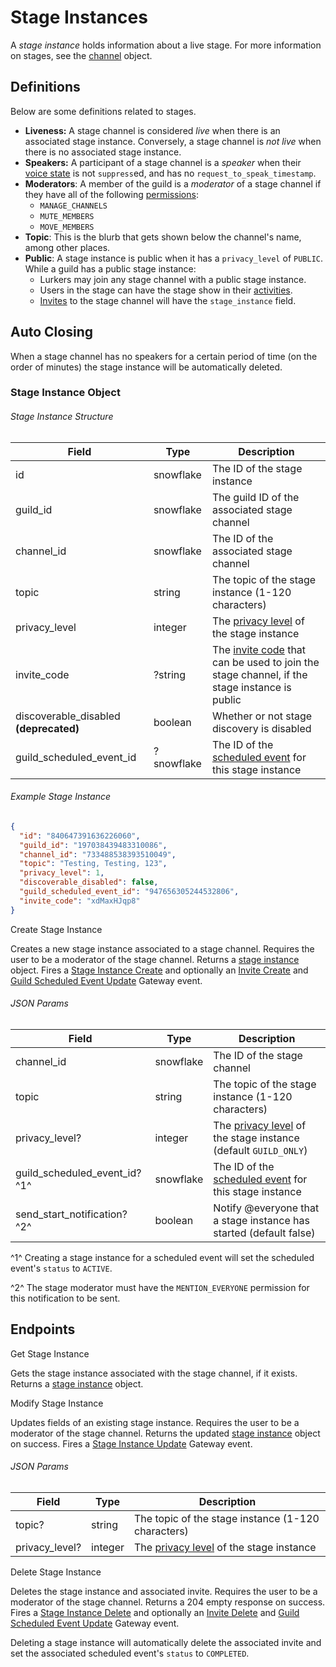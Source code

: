 # Stage Instances

A _stage instance_ holds information about a live stage. For more information on stages, see the [channel](/resources/channel#channel-object) object.

## Definitions

Below are some definitions related to stages.

- **Liveness:** A stage channel is considered _live_ when there is an associated stage instance. Conversely, a stage channel is _not live_ when there is no associated stage instance.
- **Speakers:** A participant of a stage channel is a _speaker_ when their [voice state](/resources/voice#voice-state-object)
  is not `suppress`ed, and has no `request_to_speak_timestamp`.
- **Moderators**: A member of the guild is a _moderator_ of a stage channel if they have all of the following [permissions](/topics/permissions#permissions):
  - `MANAGE_CHANNELS`
  - `MUTE_MEMBERS`
  - `MOVE_MEMBERS`
- **Topic**: This is the blurb that gets shown below the channel's name, among other places.
- **Public**: A stage instance is public when it has a `privacy_level` of `PUBLIC`. While a guild has a public stage instance:
  - Lurkers may join any stage channel with a public stage instance.
  - Users in the stage can have the stage show in their [activities](/topics/gateway-events#presence).
  - [Invites](/resources/invite#invite-object) to the stage channel will have the `stage_instance` field.

## Auto Closing

When a stage channel has no speakers for a certain period of time (on the order of minutes) the stage instance will be automatically deleted.

### Stage Instance Object

###### Stage Instance Structure

| Field                                  | Type       | Description                                                                                                                    |
| -------------------------------------- | ---------- | ------------------------------------------------------------------------------------------------------------------------------ |
| id                                     | snowflake  | The ID of the stage instance                                                                                                   |
| guild_id                               | snowflake  | The guild ID of the associated stage channel                                                                                   |
| channel_id                             | snowflake  | The ID of the associated stage channel                                                                                         |
| topic                                  | string     | The topic of the stage instance (1-120 characters)                                                                             |
| privacy_level                          | integer    | The [privacy level](/resources/guild#privacy-level) of the stage instance                                                      |
| invite_code                            | ?string    | The [invite code](/resources/invite#invite-object) that can be used to join the stage channel, if the stage instance is public |
| discoverable_disabled **(deprecated)** | boolean    | Whether or not stage discovery is disabled                                                                                     |
| guild_scheduled_event_id               | ?snowflake | The ID of the [scheduled event](/resources/guild-scheduled-event#guild-scheduled-event-object) for this stage instance         |

###### Example Stage Instance

```json
{
  "id": "840647391636226060",
  "guild_id": "197038439483310086",
  "channel_id": "733488538393510049",
  "topic": "Testing, Testing, 123",
  "privacy_level": 1,
  "discoverable_disabled": false,
  "guild_scheduled_event_id": "947656305244532806",
  "invite_code": "xdMaxHJqp8"
}
```

<RouteHeader method="POST" url="/stage-instances" supportsAuditReason>
  Create Stage Instance
</RouteHeader>

Creates a new stage instance associated to a stage channel. Requires the user to be a moderator of the stage channel. Returns a [stage instance](#stage-instance-object) object.
Fires a [Stage Instance Create](/topics/gateway-events#stage-instance-create) and optionally an [Invite Create](/topics/gateway-events#invite-create) and [Guild Scheduled Event Update](/topics/gateway-events#guild-scheduled-event-update) Gateway event.

###### JSON Params

| Field                         | Type      | Description                                                                                                            |
| ----------------------------- | --------- | ---------------------------------------------------------------------------------------------------------------------- |
| channel_id                    | snowflake | The ID of the stage channel                                                                                            |
| topic                         | string    | The topic of the stage instance (1-120 characters)                                                                     |
| privacy_level?                | integer   | The [privacy level](/resources/guild#privacy-level) of the stage instance (default `GUILD_ONLY`)                       |
| guild_scheduled_event_id? ^1^ | snowflake | The ID of the [scheduled event](/resources/guild-scheduled-event#guild-scheduled-event-object) for this stage instance |
| send_start_notification? ^2^  | boolean   | Notify @everyone that a stage instance has started (default false)                                                     |

^1^ Creating a stage instance for a scheduled event will set the scheduled event's `status` to `ACTIVE`.

^2^ The stage moderator must have the `MENTION_EVERYONE` permission for this notification to be sent.

## Endpoints

<RouteHeader method="GET" url="/stage-instances/{channel.id}">
  Get Stage Instance
</RouteHeader>

Gets the stage instance associated with the stage channel, if it exists. Returns a [stage instance](#stage-instance-object) object.

<RouteHeader method="PATCH" url="/stage-instances/{channel.id}" supportsAuditReason>
  Modify Stage Instance
</RouteHeader>

Updates fields of an existing stage instance. Requires the user to be a moderator of the stage channel. Returns the updated [stage instance](#stage-instance-object) object on success. Fires a [Stage Instance Update](/topics/gateway-events#stage-instance-update) Gateway event.

###### JSON Params

| Field          | Type    | Description                                                               |
| -------------- | ------- | ------------------------------------------------------------------------- |
| topic?         | string  | The topic of the stage instance (1-120 characters)                        |
| privacy_level? | integer | The [privacy level](/resources/guild#privacy-level) of the stage instance |

<RouteHeader method="DELETE" url="/stage-instances/{channel.id}" supportsAuditReason>
  Delete Stage Instance
</RouteHeader>

Deletes the stage instance and associated invite. Requires the user to be a moderator of the stage channel. Returns a 204 empty response on success. Fires a [Stage Instance Delete](/topics/gateway-events#stage-instance-delete) and optionally an [Invite Delete](/topics/gateway-events#invite-delete) and [Guild Scheduled Event Update](/topics/gateway-events#guild-scheduled-event-update) Gateway event.

<Alert type="info">

Deleting a stage instance will automatically delete the associated invite and set the associated scheduled event's `status` to `COMPLETED`.

</Alert>
